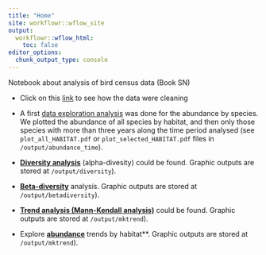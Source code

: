 ```yaml
---
title: "Home"
site: workflowr::wflow_site
output:
  workflowr::wflow_html:
    toc: false
editor_options:
  chunk_output_type: console
---
```


Notebook about analysis of bird census data (Book SN) 

- Click on this [link](prepare-data.html) to see how the data were cleaning 

- A first [data exploration analysis](explore-trends.html) was done for the abundance by species. We plotted the abundance of all species by habitat, and then only those species with more than three years along the time period analysed (see `plot_all_HABITAT.pdf` or `plot_selected_HABITAT.pdf` files in `/output/abundance_time`). 

- [**Diversity analysis**](diversity.html) (alpha-divesity) could be found. Graphic outputs are stored at  `/output/diversity`). 

- [**Beta-diversity**](temporal-beta-diversity.html) analysis. Graphic outputs are stored at  `/output/betadiversity`). 

- [**Trend analysis (Mann-Kendall analysis)**](trend-analysis.html) could be found. Graphic outputs are stored at  `/output/mktrend`). 

- Explore [**abundance**](abundance.html) trends by habitat**. Graphic outputs are stored at  `/output/mktrend`). 
